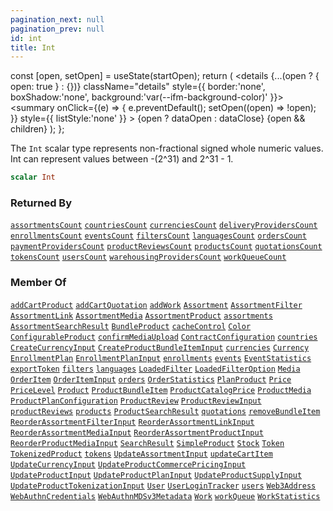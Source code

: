 ```yaml
---
pagination_next: null
pagination_prev: null
id: int
title: Int
---
```









  const [open, setOpen] = useState(startOpen);
  return (
    <details {...(open ? { open: true } : {})} className="details" style={{ border:'none', boxShadow:'none', background:'var(--ifm-background-color)' }}>
      <summary
        onClick={(e) => {
          e.preventDefault();
          setOpen((open) => !open);
        }}
        style={{ listStyle:'none' }}
      >
      {open ? dataOpen : dataClose}
      </summary>
      {open && children}
    </details>
  );
};








The `Int` scalar type represents non-fractional signed whole numeric values. Int can represent values between -(2^31) and 2^31 - 1.


```graphql
scalar Int
```








### Returned By

[`assortmentsCount`](/operations/queries/assortments-count.mdx)  <Badge class="badge badge--secondary" text="query"/><Bullet />[`countriesCount`](/operations/queries/countries-count.mdx)  <Badge class="badge badge--secondary" text="query"/><Bullet />[`currenciesCount`](/operations/queries/currencies-count.mdx)  <Badge class="badge badge--secondary" text="query"/><Bullet />[`deliveryProvidersCount`](/operations/queries/delivery-providers-count.mdx)  <Badge class="badge badge--secondary" text="query"/><Bullet />[`enrollmentsCount`](/operations/queries/enrollments-count.mdx)  <Badge class="badge badge--secondary" text="query"/><Bullet />[`eventsCount`](/operations/queries/events-count.mdx)  <Badge class="badge badge--secondary" text="query"/><Bullet />[`filtersCount`](/operations/queries/filters-count.mdx)  <Badge class="badge badge--secondary" text="query"/><Bullet />[`languagesCount`](/operations/queries/languages-count.mdx)  <Badge class="badge badge--secondary" text="query"/><Bullet />[`ordersCount`](/operations/queries/orders-count.mdx)  <Badge class="badge badge--secondary" text="query"/><Bullet />[`paymentProvidersCount`](/operations/queries/payment-providers-count.mdx)  <Badge class="badge badge--secondary" text="query"/><Bullet />[`productReviewsCount`](/operations/queries/product-reviews-count.mdx)  <Badge class="badge badge--secondary" text="query"/><Bullet />[`productsCount`](/operations/queries/products-count.mdx)  <Badge class="badge badge--secondary" text="query"/><Bullet />[`quotationsCount`](/operations/queries/quotations-count.mdx)  <Badge class="badge badge--secondary" text="query"/><Bullet />[`tokensCount`](/operations/queries/tokens-count.mdx)  <Badge class="badge badge--secondary" text="query"/><Bullet />[`usersCount`](/operations/queries/users-count.mdx)  <Badge class="badge badge--secondary" text="query"/><Bullet />[`warehousingProvidersCount`](/operations/queries/warehousing-providers-count.mdx)  <Badge class="badge badge--secondary" text="query"/><Bullet />[`workQueueCount`](/operations/queries/work-queue-count.mdx)  <Badge class="badge badge--secondary" text="query"/>

### Member Of

[`addCartProduct`](/operations/mutations/add-cart-product.mdx)  <Badge class="badge badge--secondary" text="mutation"/><Bullet />[`addCartQuotation`](/operations/mutations/add-cart-quotation.mdx)  <Badge class="badge badge--secondary" text="mutation"/><Bullet />[`addWork`](/operations/mutations/add-work.mdx)  <Badge class="badge badge--secondary" text="mutation"/><Bullet />[`Assortment`](/types/objects/assortment.mdx)  <Badge class="badge badge--secondary" text="object"/><Bullet />[`AssortmentFilter`](/types/objects/assortment-filter.mdx)  <Badge class="badge badge--secondary" text="object"/><Bullet />[`AssortmentLink`](/types/objects/assortment-link.mdx)  <Badge class="badge badge--secondary" text="object"/><Bullet />[`AssortmentMedia`](/types/objects/assortment-media.mdx)  <Badge class="badge badge--secondary" text="object"/><Bullet />[`AssortmentProduct`](/types/objects/assortment-product.mdx)  <Badge class="badge badge--secondary" text="object"/><Bullet />[`assortments`](/operations/queries/assortments.mdx)  <Badge class="badge badge--secondary" text="query"/><Bullet />[`AssortmentSearchResult`](/types/objects/assortment-search-result.mdx)  <Badge class="badge badge--secondary" text="object"/><Bullet />[`BundleProduct`](/types/objects/bundle-product.mdx)  <Badge class="badge badge--secondary" text="object"/><Bullet />[`cacheControl`](/types/directives/cache-control.mdx)  <Badge class="badge badge--secondary" text="directive"/><Bullet />[`Color`](/types/objects/color.mdx)  <Badge class="badge badge--secondary" text="object"/><Bullet />[`ConfigurableProduct`](/types/objects/configurable-product.mdx)  <Badge class="badge badge--secondary" text="object"/><Bullet />[`confirmMediaUpload`](/operations/mutations/confirm-media-upload.mdx)  <Badge class="badge badge--secondary" text="mutation"/><Bullet />[`ContractConfiguration`](/types/objects/contract-configuration.mdx)  <Badge class="badge badge--secondary" text="object"/><Bullet />[`countries`](/operations/queries/countries.mdx)  <Badge class="badge badge--secondary" text="query"/><Bullet />[`CreateCurrencyInput`](/types/inputs/create-currency-input.mdx)  <Badge class="badge badge--secondary" text="input"/><Bullet />[`CreateProductBundleItemInput`](/types/inputs/create-product-bundle-item-input.mdx)  <Badge class="badge badge--secondary" text="input"/><Bullet />[`currencies`](/operations/queries/currencies.mdx)  <Badge class="badge badge--secondary" text="query"/><Bullet />[`Currency`](/types/objects/currency.mdx)  <Badge class="badge badge--secondary" text="object"/><Bullet />[`EnrollmentPlan`](/types/objects/enrollment-plan.mdx)  <Badge class="badge badge--secondary" text="object"/><Bullet />[`EnrollmentPlanInput`](/types/inputs/enrollment-plan-input.mdx)  <Badge class="badge badge--secondary" text="input"/><Bullet />[`enrollments`](/operations/queries/enrollments.mdx)  <Badge class="badge badge--secondary" text="query"/><Bullet />[`events`](/operations/queries/events.mdx)  <Badge class="badge badge--secondary" text="query"/><Bullet />[`EventStatistics`](/types/objects/event-statistics.mdx)  <Badge class="badge badge--secondary" text="object"/><Bullet />[`exportToken`](/operations/mutations/export-token.mdx)  <Badge class="badge badge--secondary" text="mutation"/><Bullet />[`filters`](/operations/queries/filters.mdx)  <Badge class="badge badge--secondary" text="query"/><Bullet />[`languages`](/operations/queries/languages.mdx)  <Badge class="badge badge--secondary" text="query"/><Bullet />[`LoadedFilter`](/types/objects/loaded-filter.mdx)  <Badge class="badge badge--secondary" text="object"/><Bullet />[`LoadedFilterOption`](/types/objects/loaded-filter-option.mdx)  <Badge class="badge badge--secondary" text="object"/><Bullet />[`Media`](/types/objects/media.mdx)  <Badge class="badge badge--secondary" text="object"/><Bullet />[`OrderItem`](/types/objects/order-item.mdx)  <Badge class="badge badge--secondary" text="object"/><Bullet />[`OrderItemInput`](/types/inputs/order-item-input.mdx)  <Badge class="badge badge--secondary" text="input"/><Bullet />[`orders`](/operations/queries/orders.mdx)  <Badge class="badge badge--secondary" text="query"/><Bullet />[`OrderStatistics`](/types/objects/order-statistics.mdx)  <Badge class="badge badge--secondary" text="object"/><Bullet />[`PlanProduct`](/types/objects/plan-product.mdx)  <Badge class="badge badge--secondary" text="object"/><Bullet />[`Price`](/types/objects/price.mdx)  <Badge class="badge badge--secondary" text="object"/><Bullet />[`PriceLevel`](/types/objects/price-level.mdx)  <Badge class="badge badge--secondary" text="object"/><Bullet />[`Product`](/types/interfaces/product.mdx)  <Badge class="badge badge--secondary" text="interface"/><Bullet />[`ProductBundleItem`](/types/objects/product-bundle-item.mdx)  <Badge class="badge badge--secondary" text="object"/><Bullet />[`ProductCatalogPrice`](/types/objects/product-catalog-price.mdx)  <Badge class="badge badge--secondary" text="object"/><Bullet />[`ProductMedia`](/types/objects/product-media.mdx)  <Badge class="badge badge--secondary" text="object"/><Bullet />[`ProductPlanConfiguration`](/types/objects/product-plan-configuration.mdx)  <Badge class="badge badge--secondary" text="object"/><Bullet />[`ProductReview`](/types/objects/product-review.mdx)  <Badge class="badge badge--secondary" text="object"/><Bullet />[`ProductReviewInput`](/types/inputs/product-review-input.mdx)  <Badge class="badge badge--secondary" text="input"/><Bullet />[`productReviews`](/operations/queries/product-reviews.mdx)  <Badge class="badge badge--secondary" text="query"/><Bullet />[`products`](/operations/queries/products.mdx)  <Badge class="badge badge--secondary" text="query"/><Bullet />[`ProductSearchResult`](/types/objects/product-search-result.mdx)  <Badge class="badge badge--secondary" text="object"/><Bullet />[`quotations`](/operations/queries/quotations.mdx)  <Badge class="badge badge--secondary" text="query"/><Bullet />[`removeBundleItem`](/operations/mutations/remove-bundle-item.mdx)  <Badge class="badge badge--secondary" text="mutation"/><Bullet />[`ReorderAssortmentFilterInput`](/types/inputs/reorder-assortment-filter-input.mdx)  <Badge class="badge badge--secondary" text="input"/><Bullet />[`ReorderAssortmentLinkInput`](/types/inputs/reorder-assortment-link-input.mdx)  <Badge class="badge badge--secondary" text="input"/><Bullet />[`ReorderAssortmentMediaInput`](/types/inputs/reorder-assortment-media-input.mdx)  <Badge class="badge badge--secondary" text="input"/><Bullet />[`ReorderAssortmentProductInput`](/types/inputs/reorder-assortment-product-input.mdx)  <Badge class="badge badge--secondary" text="input"/><Bullet />[`ReorderProductMediaInput`](/types/inputs/reorder-product-media-input.mdx)  <Badge class="badge badge--secondary" text="input"/><Bullet />[`SearchResult`](/types/objects/search-result.mdx)  <Badge class="badge badge--secondary" text="object"/><Bullet />[`SimpleProduct`](/types/objects/simple-product.mdx)  <Badge class="badge badge--secondary" text="object"/><Bullet />[`Stock`](/types/objects/stock.mdx)  <Badge class="badge badge--secondary" text="object"/><Bullet />[`Token`](/types/objects/token.mdx)  <Badge class="badge badge--secondary" text="object"/><Bullet />[`TokenizedProduct`](/types/objects/tokenized-product.mdx)  <Badge class="badge badge--secondary" text="object"/><Bullet />[`tokens`](/operations/queries/tokens.mdx)  <Badge class="badge badge--secondary" text="query"/><Bullet />[`UpdateAssortmentInput`](/types/inputs/update-assortment-input.mdx)  <Badge class="badge badge--secondary" text="input"/><Bullet />[`updateCartItem`](/operations/mutations/update-cart-item.mdx)  <Badge class="badge badge--secondary" text="mutation"/><Bullet />[`UpdateCurrencyInput`](/types/inputs/update-currency-input.mdx)  <Badge class="badge badge--secondary" text="input"/><Bullet />[`UpdateProductCommercePricingInput`](/types/inputs/update-product-commerce-pricing-input.mdx)  <Badge class="badge badge--secondary" text="input"/><Bullet />[`UpdateProductInput`](/types/inputs/update-product-input.mdx)  <Badge class="badge badge--secondary" text="input"/><Bullet />[`UpdateProductPlanInput`](/types/inputs/update-product-plan-input.mdx)  <Badge class="badge badge--secondary" text="input"/><Bullet />[`UpdateProductSupplyInput`](/types/inputs/update-product-supply-input.mdx)  <Badge class="badge badge--secondary" text="input"/><Bullet />[`UpdateProductTokenizationInput`](/types/inputs/update-product-tokenization-input.mdx)  <Badge class="badge badge--secondary" text="input"/><Bullet />[`User`](/types/objects/user.mdx)  <Badge class="badge badge--secondary" text="object"/><Bullet />[`UserLoginTracker`](/types/objects/user-login-tracker.mdx)  <Badge class="badge badge--secondary" text="object"/><Bullet />[`users`](/operations/queries/users.mdx)  <Badge class="badge badge--secondary" text="query"/><Bullet />[`Web3Address`](/types/objects/web-3-address.mdx)  <Badge class="badge badge--secondary" text="object"/><Bullet />[`WebAuthnCredentials`](/types/objects/web-authn-credentials.mdx)  <Badge class="badge badge--secondary" text="object"/><Bullet />[`WebAuthnMDSv3Metadata`](/types/objects/web-authn-mdsv-3-metadata.mdx)  <Badge class="badge badge--secondary" text="object"/><Bullet />[`Work`](/types/objects/work.mdx)  <Badge class="badge badge--secondary" text="object"/><Bullet />[`workQueue`](/operations/queries/work-queue.mdx)  <Badge class="badge badge--secondary" text="query"/><Bullet />[`WorkStatistics`](/types/objects/work-statistics.mdx)  <Badge class="badge badge--secondary" text="object"/>

